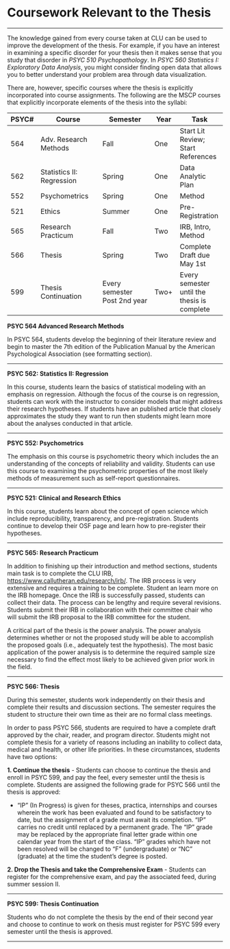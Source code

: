 # Coursework Relevant to the Thesis

___

The knowledge gained from every course taken at CLU can be used to improve the development of the thesis. For example, if you have an interest in examining a specific disorder for your thesis then it makes sense that you study that disorder in *PSYC 510 Psychopathology*.   In *PSYC 560 Statistics I: Exploratory Data Analysis*, you might consider finding open data that allows you to better understand your problem area through data visualization.    

There are, however, specific courses where the thesis is explicitly incorporated into course assignments. The following are the MSCP courses that explicitly incorporate elements of the thesis into the syllabi: 

|PSYC#| Course           | Semester | Year | Task | 
|--|----------------|---------------|------|-----------|
| 564 | Adv. Research Methods | Fall | One | Start Lit Review; Start References |
| 562 | Statistics II: Regression | Spring | One | Data Analytic Plan |
| 552 | Psychometrics | Spring | One | Method |
| 521 | Ethics | Summer | One | Pre-Registration |
| 565 | Research Practicum | Fall | Two | IRB, Intro, Method |
| 566 | Thesis| Spring | Two | Complete Draft due May 1st |
| 599 | Thesis Continuation| Every semester Post 2nd year | Two+ | Every semester until the thesis is complete |


**PSYC 564 Advanced Research Methods**

In PSYC 564, students develop the beginning of their literature review and begin to master the 7th edition of the Publication Manual by the American Psychological Association (see formatting section).

___

**PSYC 562: Statistics II: Regression**

In this course, students learn the basics of statistical modeling with an emphasis on regression.  Although the focus of the course is on regression, students can work with the instructor to consider models that might address their research hypotheses.  If students have an published article that closely approximates the study they want to run then students might learn more about the analyses conducted in that article.  

___

**PSYC 552: Psychometrics**

The emphasis on this course is psychometric theory which includes the an understanding of the concepts of reliability and validity.  Students can use this course to examining the psychometric properties of the most likely methods of measurement such as self-report questionnaires. 


___

**PSYC 521: Clinical and Research Ethics**

In this course, students learn about the concept of open science which include reproducibility, transparency, and pre-registration. Students continue to develop their OSF page and learn how to pre-register their hypotheses. 

___


**PSYC 565: Research Practicum**

In addition to finishing up their introduction and method sections, students main task is to complete the CLU IRB, [https://www.callutheran.edu/research/irb/](https://www.callutheran.edu/research/irb/).  The IRB process is very extensive and requires a training to be complete. Student an learn more on the IRB homepage. Once the IRB is successfully passed, students can collect their data.  The process can be lengthy and require several revisions.  Students submit their IRB in collaboration with their committee chair who will submit the IRB proposal to the IRB committee for the student. 

A critical part of the thesis is the power analysis.  The power analysis determines whether or not the proposed study will be able to accomplish the proposed goals (i.e., adequately test the hypothesis).  The most basic application of the power analysis is to determine the required sample size necessary to find the effect most likely to be achieved given prior work in the field.  

___

**PSYC 566: Thesis**

During this semester, students work independently on their thesis and complete their results and discussion sections.  The semester requires the student to structure their own time as their are no formal class meetings.

In order to pass PSYC 566, students are required to have a complete draft approved by the chair, reader, and program director.  Students might not complete thesis for a variety of reasons including an inability to collect data, medical and health, or other life priorities.  In these circumstances, students have two options:

  **1. Continue the thesis** - Students can choose to continue the thesis and enroll in PSYC 599, and pay the feel, every semester until the thesis is complete.  Students are assigned the following grade for PSYC 566 until the thesis is approved:
  
  * “IP” (In Progress) is given for theses, practica, internships and courses wherein the work has been evaluated and found to be satisfactory to date, but the assignment of a grade must await its completion. “IP” carries no credit until replaced by a permanent grade. The “IP” grade may be replaced by the appropriate final letter grade within one calendar year from the start of the class. “IP” grades which have not been resolved will be changed to “F” (undergraduate) or “NC” (graduate) at the time the student’s degree is posted.

  **2. Drop the Thesis and take the Comprehensive Exam** - Students can register for the comprehensive exam, and pay the associated feed, during summer session II.

___

**PSYC 599: Thesis Continuation**

Students who do not complete the thesis by the end of their second year and choose to continue to work on thesis must register for PSYC 599 every semester until the thesis is approved. 

___







